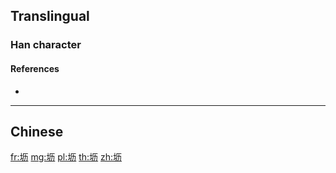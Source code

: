 {{character info/new}}
{{also|壢}}
==Translingual==

===Han character===
{{Han char|rn=32|rad=土|as=04|sn=7|four=|canj=GMKS|ids=⿰土历}}

====References====
* {{Han ref|kx=0226.101|hdz=10422.030|uh=575C|ud=22364}}

----

==Chinese==
{{zh-see|壢}}

[[fr:坜]]
[[mg:坜]]
[[pl:坜]]
[[th:坜]]
[[zh:坜]]